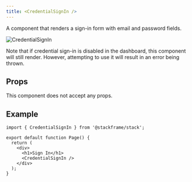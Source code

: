 ```yaml
---
title: <CredentialSignIn />
---
```


A component that renders a sign-in form with email and password fields.

![CredentialSignIn](../imgs/credential-sign-in.png)

Note that if credential sign-in is disabled in the dashboard, this component will still render. However, attempting to use it will result in an error being thrown.

## Props

This component does not accept any props.

## Example

```tsx
import { CredentialSignIn } from '@stackframe/stack';

export default function Page() {
  return (
    <div>
      <h1>Sign In</h1>
      <CredentialSignIn />
    </div>
  );
}
```